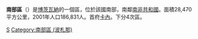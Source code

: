 {{Infobox district
<!-- See Template:Infobox settlement for additional fields and descriptions -->
| name                    = 南部區
| native_name             = 
| native_name_lang        = tsn<!-- ISO 639-2 code e.g. "tsn" for Tswana language -->
| type                    = [[波札那行政區劃|區]]
| image_skyline           = 
| image_caption           = 
| image_map               =Southern District, Botswana.svg
| map_alt                 = 
| map_caption             = 南部區
| mapsize                 = frameless
| subdivision_type        = [[世界地理索引|國家]]
| subdivision_name        = {{flag|Botswana}}
| established_title       = 
| established_date        = 
| founder                 = 
| named_for               = 
| seat_type               = 首府
| seat                    = [[卡內|卡內]]
| government_footnotes    = 
| leader_party            = 
| leader_title            = 
| leader_name             = 
| area_footnotes          = 
| area_total_km2          = 28470
| area_note               = 
| elevation_footnotes     = 
| elevation_m             = 
| population_footnotes    = 
| population_total        = 186831
| population_as_of        = 2001人口普查
| population_density_km2  = auto
| population_demonym      = 
| population_note         = 
| timezone1               = [[中非時間|中非時間]]
| utc_offset1             = +2
| postal_code_type        = 
| postal_code             = 
| area_code_type          = 
| area_code               = 
| website                 = 
}}
'''南部區'''（{{lang-en|Southern District}}）是[[博茨瓦納|博茨瓦納]]的一個區，位於該國南部，南鄰[[南非共和國|南非共和國]]。面積28,470平方公里，2001年人口186,831人。首府[[卡內|卡內]]。下分4次區。

{{波札那行政區劃}}

[[Category:博茨瓦納行政區劃|S]]
[[Category:南部區_(波札那)|Category:南部區 (波札那)]]
{{Botswana-geo-stub}}